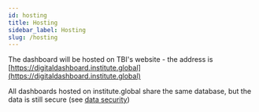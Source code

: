 ```yaml
---
id: hosting
title: Hosting
sidebar_label: Hosting
slug: /hosting
---
```



The dashboard will be hosted on TBI's website - the address is
[https://digitaldashboard.institute.global](https://digitaldashboard.institute.global)

All dashboards hosted on institute.global share the same database, but the data is still secure
(see [data security](data-security))